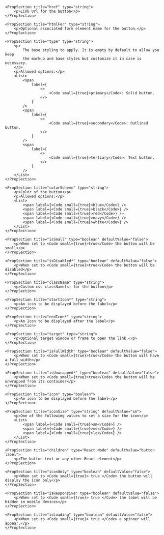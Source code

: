 
<PackageInstallGuide packageName="@wpmudev/sui-button" />

<Section title="Props" border={true}>

	<PropSection title="href" type="string">
		<p>Link Url for the button</p>
	</PropSection>

	<PropSection title="htmlFor" type="string">
		<p>Optional associated form element name for the button.</p>
	</PropSection>

	<PropSection title="type" type="string">
		<p>
			The base styling to apply. It is empty by default to allow you keep
			the markup and base styles but customize it in case is necessary.
		</p>
		<p>Allowed options:</p>
		<List>
			<span
				label={
					<>
						<Code small={true}>primary</Code>: Solid button.
					</>
				}
			/>
			<span
				label={
					<>
						<Code small={true}>secondary</Code>: Outlined button.
					</>
				}
			/>
			<span
				label={
					<>
						<Code small={true}>tertiary</Code>: Text button.
					</>
				}
			/>
		</List>
	</PropSection>

	<PropSection title="colorScheme" type="string">
		<p>Color of the button</p>
		<p>Allowed options:</p>
		<List>
			<span label={<Code small={true}>blue</Code>} />
			<span label={<Code small={true}>black</Code>} />
			<span label={<Code small={true}>red</Code>} />
			<span label={<Code small={true}>navy</Code>} />
			<span label={<Code small={true}>white</Code>} />
		</List>
	</PropSection>

	<PropSection title="isSmall" type="boolean" defaultValue="false">
		<p>When set to <Code small={true}>true</Code> the button will be small</p>
	</PropSection>

	<PropSection title="isDisabled*" type="boolean" defaultValue="false">
		<p>When set to <Code small={true}>true</Code> the button will be disabled</p>
	</PropSection>

	<PropSection title="className" type="string">
		<p>Custom css className(s) for the button</p>
	</PropSection>

	<PropSection title="startIcon*" type="string">
		<p>An icon to be displayed before the label</p>
	</PropSection>

	<PropSection title="endIcon*" type="string">
		<p>An Icon to be displayed after the label</p>
	</PropSection>

	<PropSection title="target" type="string">
		<p>Optional target window or frame to open the link.</p>
	</PropSection>

	<PropSection title="isFullWidth" type="boolean" defaultValue="false">
		<p>When set to <Code small={true}>true</Code> the button will have a full width</p>
	</PropSection>

	<PropSection title="isUnwrapped*" type="boolean" defaultValue="false">
		<p>When set to <Code small={true}>true</Code> the button will be unwrapped from its container</p>
	</PropSection>

	<PropSection title="icon" type="boolean">
		<p>An icon to be displayed before the label</p>
	</PropSection>

	<PropSection title="iconSize" type="string" defaultValue="sm">
		<p>One of the following values to set a size for the icon</p>
		<List>
			<span label={<Code small={true}>sm</Code>} />
            <span label={<Code small={true}>md</Code>} />
			<span label={<Code small={true}>lg</Code>} />
		</List>
	</PropSection>

	<PropSection title="children" type="React Node" defaultValue="button label">
		<p>The button text or any other React element</p>
	</PropSection>

	<PropSection title="iconOnly" type="boolean" defaultValue="false">
		<p>When set to <Code small={true}> true </Code> the button will display the icon only</p>
	</PropSection>

	<PropSection title="isResponsive" type="boolean" defaultValue="false">
		<p>When set to <Code small={true}> true </Code> the label will be hidden in mobile devices</p>
	</PropSection>

	<PropSection title="isLoading" type="boolean" defaultValue="false">
		<p>When set to <Code small={true}> true </Code> a spinner will appear.</p>
	</PropSection>
</Section>

<CommonPropsNotice />